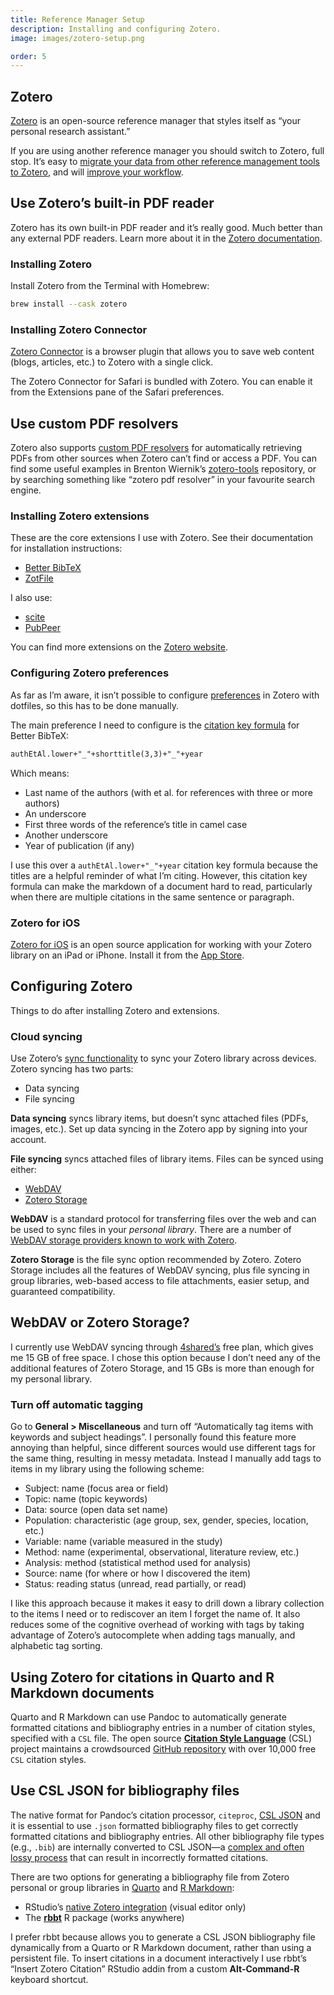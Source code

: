 ```yaml
---
title: Reference Manager Setup
description: Installing and configuring Zotero.
image: images/zotero-setup.png

order: 5
---
```


## Zotero

[Zotero](https://www.zotero.org) is an open-source reference manager that styles itself as "your personal research assistant."

If you are using another reference manager you should switch to Zotero, full stop. It's easy to [migrate your data from other reference management tools to Zotero](https://www.zotero.org/support/moving_to_zotero), and will [improve your workflow](https://www.andrewheiss.com/blog/2023/01/08/bibdesk-to-zotero-pandoc/).

::: {.callout-tip}
## Use Zotero's built-in PDF reader

Zotero has its own built-in PDF reader and it's really good. Much better than any external PDF readers. Learn more about it in the [Zotero documentation](https://www.zotero.org/support/pdf_reader).
:::

### Installing Zotero

Install Zotero from the Terminal with Homebrew:

```bash
brew install --cask zotero
```

### Installing Zotero Connector

[Zotero Connector](https://www.zotero.org/download/connectors) is a browser plugin that allows you to save web content (blogs, articles, etc.) to Zotero with a single click.

The Zotero Connector for Safari is bundled with Zotero. You can enable it from the Extensions pane of the Safari preferences.

::: {.callout-tip}
## Use custom PDF resolvers

Zotero also supports [custom PDF resolvers](https://www.zotero.org/support/kb/custom_pdf_resolvers) for automatically retrieving PDFs from other sources when Zotero can’t find or access a PDF. You can find some useful examples in Brenton Wiernik’s [zotero-tools](https://github.com/bwiernik/zotero-tools/blob/master/engines.json) repository, or by searching something like “zotero pdf resolver” in your favourite search engine.
:::

### Installing Zotero extensions

These are the core extensions I use with Zotero. See their documentation for installation instructions:

- [Better BibTeX](https://retorque.re/zotero-better-bibtex/)
- [ZotFile](http://zotfile.com)

I also use:

- [scite](https://github.com/scitedotai/scite-zotero-plugin)
- [PubPeer](https://github.com/PubPeerFoundation/pubpeer_zotero_plugin)

You can find more extensions on the [Zotero website](https://www.zotero.org/support/plugins).

### Configuring Zotero preferences

As far as I'm aware, it isn't possible to configure [preferences](https://www.zotero.org/support/preferences) in Zotero with dotfiles, so this has to be done manually.

The main preference I need to configure is the [citation key formula](https://retorque.re/zotero-better-bibtex/citing/#configurable-citekey-generator) for Better BibTeX:

```md
authEtAl.lower+"_"+shorttitle(3,3)+"_"+year
```

Which means:

- Last name of the authors (with et al. for references with three or more authors)
- An underscore
- First three words of the reference's title in camel case
- Another underscore
- Year of publication (if any)

I use this over a `authEtAl.lower+"_"+year` citation key formula because the titles are a helpful reminder of what I'm citing. However, this citation key formula can make the markdown of a document hard to read, particularly when there are multiple citations in the same sentence or paragraph.

### Zotero for iOS

[Zotero for iOS](https://www.zotero.org/support/ios) is an open source application for working with your Zotero library on an iPad or iPhone. Install it from the [App Store](https://apps.apple.com/us/app/zotero/id1513554812).

## Configuring Zotero

Things to do after installing Zotero and extensions.

### Cloud syncing

Use Zotero's [sync functionality](https://www.zotero.org/support/sync) to sync your Zotero library across devices. Zotero syncing has two parts:

- Data syncing
- File syncing

**Data syncing** syncs library items, but doesn't sync attached files (PDFs, images, etc.). Set up data syncing in the Zotero app by signing into your account.

**File syncing** syncs attached files of library items. Files can be synced using either:

- [WebDAV](https://www.zotero.org/support/sync#webdav)
- [Zotero Storage](https://www.zotero.org/support/sync#zotero_storage)

**WebDAV** is a standard protocol for transferring files over the web and can be used to sync files in your *personal library*. There are a number of [WebDAV storage providers known to work with Zotero](https://www.zotero.org/support/kb/webdav_services).

**Zotero Storage** is the file sync option recommended by Zotero. Zotero Storage includes all the features of WebDAV syncing, plus file syncing in group libraries, web-based access to file attachments, easier setup, and guaranteed compatibility.

::: {.callout-note collapse=true}
## WebDAV or Zotero Storage?

I currently use WebDAV syncing through [4shared's](http://www.4shared.com/features.jsp) free plan, which gives me 15 GB of free space. I chose this option because I don't need any of the additional features of Zotero Storage, and 15 GBs is more than enough for my personal library.
:::

### Turn off automatic tagging

Go to **General > Miscellaneous** and turn off "Automatically tag items with keywords and subject headings". I personally found this feature more annoying than helpful, since different sources would use different tags for the same thing, resulting in messy metadata. Instead I manually add tags to items in my library using the following scheme:

- Subject: name (focus area or field)
- Topic: name (topic keywords)
- Data: source (open data set name)
- Population: characteristic (age group, sex, gender, species, location, etc.)
- Variable: name (variable measured in the study)
- Method: name (experimental, observational, literature review, etc.)
- Analysis: method (statistical method used for analysis)
- Source: name (for where or how I discovered the item)
- Status: reading status (unread, read partially, or read)

I like this approach because it makes it easy to drill down a library collection to the items I need or to rediscover an item I forget the name of. It also reduces some of the cognitive overhead of working with tags by taking advantage of Zotero's autocomplete when adding tags manually, and alphabetic tag sorting.

## Using Zotero for citations in Quarto and R Markdown documents

Quarto and R Markdown can use Pandoc to automatically generate formatted citations and bibliography entries in a number of citation styles, specified with a `CSL` file. The open source [**Citation Style Language**](https://citationstyles.org) (CSL) project maintains a crowdsourced [GitHub repository](https://github.com/citation-style-language/styles) with over 10,000 free `CSL` citation styles.

::: {.callout-tip}
## Use CSL JSON for bibliography files

The native format for Pandoc's citation processor, `citeproc`, [CSL JSON](https://citeproc-js.readthedocs.io/en/latest/csl-json/markup.html) and it is essential to use `.json` formatted bibliography files to get correctly formatted citations and bibliography entries. All other bibliography file types (e.g., `.bib`) are internally converted to CSL JSON---a [complex and often lossy process](https://retorque.re/zotero-better-bibtex/exporting/pandoc/#use-csl-not-bibtex-with-pandoc) that can result in incorrectly formatted citations.
:::

There are two options for generating a bibliography file from Zotero personal or group libraries in [Quarto](https://quarto.org/docs/authoring/footnotes-and-citations.html) and [R Markdown](https://rstudio.github.io/visual-markdown-editing/citations.html):

- RStudio's [native Zotero integration](https://rstudio.github.io/visual-markdown-editing/citations.html) (visual editor only)
- The [**rbbt**](https://github.com/paleolimbot/rbbt) R package (works anywhere)

I prefer rbbt because allows you to generate a CSL JSON bibliography file dynamically from a Quarto or R Markdown document, rather than using a persistent file. To insert citations in a document interactively I use rbbt's "Insert Zotero Citation" RStudio addin from a custom **Alt-Command-R** keyboard shortcut.
